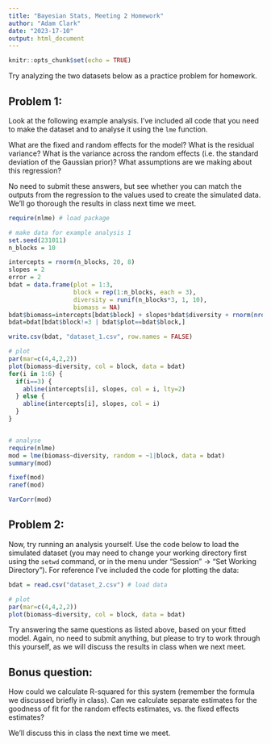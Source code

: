 ```yaml
---
title: "Bayesian Stats, Meeting 2 Homework"
author: "Adam Clark"
date: "2023-17-10"
output: html_document
---
```


```r
knitr::opts_chunk$set(echo = TRUE)
```

Try analyzing the two datasets below as a practice problem for homework.

## Problem 1:

Look at the following example analysis. I've included all code that you need to make the dataset and to analyse it using the `lme` function.

What are the fixed and random effects for the model? What is the residual variance? What is the variance across the random effects (i.e. the standard deviation of the Gaussian prior)? What assumptions are we making about this regression?

No need to submit these answers, but see whether you can match the outputs from the regression to the values used to create the simulated data. We'll go thorough the results in class next time we meet.

```r
require(nlme) # load package

# make data for example analysis 1
set.seed(231011)
n_blocks = 10

intercepts = rnorm(n_blocks, 20, 8)
slopes = 2
error = 2
bdat = data.frame(plot = 1:3,
                  block = rep(1:n_blocks, each = 3),
                  diversity = runif(n_blocks*3, 1, 10),
                  biomass = NA)
bdat$biomass=intercepts[bdat$block] + slopes*bdat$diversity + rnorm(nrow(bdat), 0, error)
bdat=bdat[bdat$block!=3 | bdat$plot==bdat$block,]

write.csv(bdat, "dataset_1.csv", row.names = FALSE)

# plot
par(mar=c(4,4,2,2))
plot(biomass~diversity, col = block, data = bdat)
for(i in 1:6) {
  if(i==3) {
    abline(intercepts[i], slopes, col = i, lty=2)
  } else {
    abline(intercepts[i], slopes, col = i)
  }
}


# analyse
require(nlme)
mod = lme(biomass~diversity, random = ~1|block, data = bdat)
summary(mod)

fixef(mod)
ranef(mod)

VarCorr(mod)
```

## Problem 2:

Now, try running an analysis yourself. Use the code below to load the simulated dataset (you may need to change your working directory first using the `setwd` command, or in the menu under "Session" -> "Set Working Directory"). For reference I've included the code for plotting the data:

```r
bdat = read.csv("dataset_2.csv") # load data

# plot
par(mar=c(4,4,2,2))
plot(biomass~diversity, col = block, data = bdat)
```

Try answering the same questions as listed above, based on your fitted model. Again, no need to submit anything, but please to try to work through this yourself, as we will discuss the results in class when we next meet.

## Bonus question:

How could we calculate R-squared for this system (remember the formula we discussed briefly in class). Can we calculate separate estimates for the goodness of fit for the random effects estimates, vs. the fixed effects estimates?

We'll discuss this in class the next time we meet.